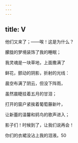 ```yaml
---
---
---
```

title: Ⅴ
---




他们又来了；——唉！这是为什么？

朦胧的梦境装饰了我的睡眠；

我灵魂是一块草地，上面撒满了

鲜花，颤动的阴影，折射的光线：

晨空布满了阴云，但没下阵雨，

虽然晨睫挂着五月的甘泪；

打开的窗户紧挨着葡萄藤新叶，

让新蕾的温馨和鸫鸟的歌声进入；

影子们！时候到了，让我们说再会！

你们的衣裙没沾上我的泪液。50